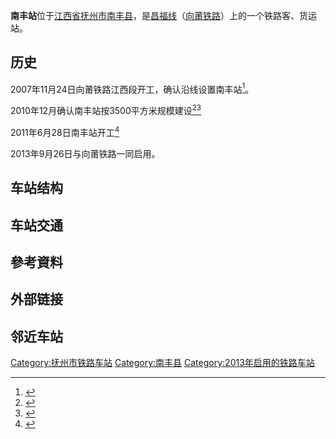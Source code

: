 {{expand|time=2015-03-09T02:23:43+00:00}}
{{Infobox China railway station
|车站名称= 南丰站
|图片= Nanfeng Railway Station 2016-01-12 160051.jpg
|图片介绍=南丰站站台
|其他名称= 
|车站拼音= NanFeng
|英文名称= Nanfeng Railway Station
|车站代码= 
|电报码 = NFG
|拼音码 = NFE
|车站类型= 客、货运站
|始建时间= 2011年6月28日
|开通运营= 2013年9月26日
|车站地址= [[江西省|江西省]][[抚州市|抚州市]][[南丰县|南丰县]]
|坐标= {{Coord|27|17|22.00|N|116|35|51.00|E|format=dms|display=inline,title|type:railwaystation_region:CN}}
|归属= [[南昌铁路局|南昌铁路局]][[南昌车务段|南昌车务段]]<ref>{{Cite web |url=http://www.chnrailway.com/news2/gntl/2013/05/224855.shtml |title=南昌车务段加强栅栏管护 确保联调联试行车安全 |access-date=2015-10-09 |archive-date=2019-07-22 |archive-url=https://web.archive.org/web/20190722173504/http://www.chnrailway.com/news2/gntl/2013/05/224855.shtml |dead-url=no }}</ref>
|使用状态= 使用中
|线路= [[昌福铁路|昌福线]]
|车站等级= 
|月台数目= 2
|侧式站台=<!--車站島式月臺的數目，此參數可選-->
|岛式站台=<!--車站月臺面的數目，此參數可選-->
|站台面= 3
|股道数目 = 5
|正线= 2
|到发线= 3
|其它线= 
|网站=
 }}
'''南丰站'''位于[[江西省|江西省]][[抚州市|抚州市]][[南丰县|南丰县]]，是[[昌福铁路|昌福线]]（[[向莆铁路|向莆铁路]]）上的一个铁路客、货运站。

== 历史 ==
2007年11月24日向莆铁路江西段开工，确认沿线设置南丰站<ref>{{Cite web |url=http://jiangxi.jxnews.com.cn/system/2007/11/23/002617848.shtml |title=向莆铁路（江西段）今日开工（组图） |accessdate=2015-03-07 |archive-date=2015-05-09 |archive-url=https://web.archive.org/web/20150509120906/http://jiangxi.jxnews.com.cn/system/2007/11/23/002617848.shtml |dead-url=no }}</ref>。

2010年12月确认南丰站按3500平方米规模建设<ref>{{Cite web |url=http://jxfz.jxnews.com.cn/system/2010/12/23/011550114.shtml |title=抚州新火车站总建筑面积达1.2万平方米 |access-date=2015-03-07 |archive-date=2015-04-02 |archive-url=https://web.archive.org/web/20150402180101/http://jxfz.jxnews.com.cn/system/2010/12/23/011550114.shtml }}</ref><ref>{{Cite web |url=http://www.lcwb.com.cn/newshtm/2010-12-22/2010122275653.htm |title=向莆铁路抚州站站房修改初步设计获铁道部批准 抚州新火车站总建筑面积达1.2万平方米 |accessdate=2015-03-07 |archive-date=2015-04-02 |archive-url=https://web.archive.org/web/20150402125232/http://www.lcwb.com.cn/newshtm/2010-12-22/2010122275653.htm |dead-url=yes }}</ref>

2011年6月28日南丰站开工<ref>{{Cite web |url=http://jxfzb.jxnews.com.cn/system/2011/07/09/011711803.shtml |title=向莆铁路南丰站正式开工 |access-date=2015-03-07 |archive-date=2015-04-02 |archive-url=https://web.archive.org/web/20150402103721/http://jxfzb.jxnews.com.cn/system/2011/07/09/011711803.shtml }}</ref>

2013年9月26日与向莆铁路一同启用。

== 车站结构 ==

== 车站交通 ==

==參考資料==
{{Commonscat|Nanfeng Railway Station}}
{{reflist}}

== 外部链接 ==

== 邻近车站 ==
{{start rail box|[[中国铁路|中国铁路]]}}
{{s-inop|[[南城站_(江西)|南城站]]}} 
{{s-line|[[昌福铁路|昌福线]]||#12395c}} 
{{s-inop|[[建宁县北站|建宁县北站]]|[[西城站|西城站]]（预留）}}
{{end box}}

{{昌福铁路}}
{{南昌车务段}}
[[Category:抚州市铁路车站|Category:抚州市铁路车站]]
[[Category:南丰县|Category:南丰县]]
[[Category:2013年启用的铁路车站|Category:2013年启用的铁路车站]]

{{Jiangxi-stub}}
{{Railwaystation-stub}}